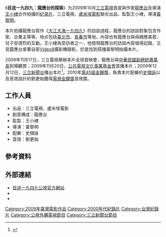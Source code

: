 《'''目送一九四九：龍應台的探索'''》为2009年10月[[三立電視|三立電視]]首度與作家[[龍應台|龍應台]]及導演[[王小棣|王小棣]]合作拍攝的[[纪录片|纪录片]]，三立電視、[[盧米埃電影|盧米埃電影]]聯合出品，監製王小棣，導演[[黃黎明|黃黎明]]。

本片拍攝龍應台寫作《[[大江大海一九四九|大江大海一九四九]]》的訪談過程，龍應台的訪談對象包含作家、企業主等等，地点包括[[臺北市|臺北市]]、[[長春市|長春市]]等地，內容也有龍應台與母親應美君、兒子安德烈的互動。王小棣為受訪者之一，他發現龍應台的訪談內容值得記錄，又見龍應台拿著自家[[Video8|Video8]]攝影機錄影，於是找到搭擋黃黎明拍攝本片。

2009年11月17日，三立電視舉辦本片全球首映會，龍應台與[[中華民國副總統|中華民國副總統]][[蕭萬長|蕭萬長]]到場觀賞；2009年11月20日，[[公共電視文化事業基金會|公共電視文化事業基金會]]首播本片；2009年12月12日，[[三立新聞台|三立新聞台]]播出本片<ref>{{cite news|url=|title=觀看目送1949 蕭副總統：要疼惜台灣|author=黃慧敏|work=[[中央通訊社|中央通訊社]]|date=2009-11-17|accessdate=2019-02-09|quote=}}</ref>。2010年[[第45屆金鐘獎|第45屆金鐘獎]]，負責本片配樂的[[史擷詠|史擷詠]]以及音效設計的劉更始獲得[[電視金鐘獎|電視金鐘獎]]音效獎。

==工作人員==
*出品：三立電視、盧米埃電影
*創意構成：龍應台
*監製：王小棣
*導演：黃黎明
*配樂：史擷詠
*音效：劉更始

== 參考資料 ==
{{Reflist}}

==外部連結==
*[http://web.pts.org.tw/~web01/looking1949 目送一九四九公視官方網站]
*{{IMDb title|tt11335010}}
*{{Douban|535308}}


{{电影小作品}}
[[Category:2009年臺灣電影作品|Category:2009年臺灣電影作品]]
[[Category:2000年代紀錄片|Category:2000年代紀錄片]]
[[Category:台灣紀錄片|Category:台灣紀錄片]]
[[Category:公視外購電視節目|Category:公視外購電視節目]]
[[Category:三立新聞台節目|Category:三立新聞台節目]]